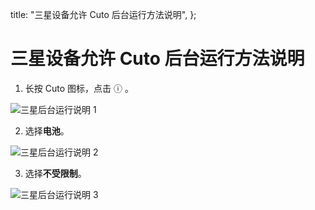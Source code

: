   title: "三星设备允许 Cuto 后台运行方法说明",
};

# 三星设备允许 Cuto 后台运行方法说明

1. 长按 Cuto 图标，点击 ⓘ 。

![三星后台运行说明 1](/assets/article/samsungbackground1.webp)

2. 选择**电池**。

![三星后台运行说明 2](/assets/article/samsungbackground2.webp)

3. 选择**不受限制**。

![三星后台运行说明 3](/assets/article/samsungbackground3.webp)
